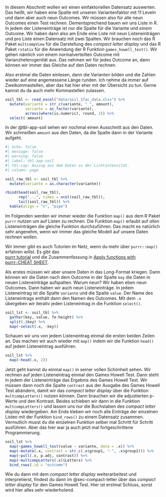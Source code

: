 In diesem Abschnitt wollen wir einen einfaktoriellen Datensatz auswerten. Das heißt, wir haben eine Spalte mit unseren Variantenfaktor mit 11 Leveln und dann aber auch neun Outcomes. Wir müssen also für alle neun Outcomes einen Test rechnen. Dementsprechend bauen wir uns Liste in R. In jedem der Listeneinträge ist nur die Spalte für die Variante und *einem* Outcome. Wir haben dann also am Ende eine Liste mit neun Listeneinträgen und pro Liste einen Datensatz mit zwei Spalten. Wir brauchen noch das R Paket `multcompView` für die Darstellung des *compact letter display* und das R Paket `rstatix` für die Anwendung der R Funktion `games_howell_test()`. Wir gehen nämlich von einem normalverteilten Outcome mit Varianzheterogenität aus. Das nehmen wir für jedes Outcome an, dann können wir immer das Gleiche auf den Daten rechnen.

Also erstmal die Daten einlesen, dann die Varianten bilden und die Zahlen wieder auf eine angemessene Länge runden. Ich nehme da immer auf Zweikommastellen, aber das hat hier eher mit der Übersicht zu tun. Gerne kannst du da auch mehr Kommastellen zulassen.

```r
soil_tbl <- read_excel("data/soil_1fac_data.xlsx") %>% 
  mutate(variante = str_c(variante, "_", amount),
         variante = as_factor(variante),
         across(where(is.numeric), round, 2)) %>% 
  select(-amount)
```

In der @tbl-app-soil sehen wir nochmal einen Ausschnitt aus den Daten. Wir schmeißen `amount` aus den Daten, da die Spalte dann in der Variante aufgeht.

```r
#| echo: false
#| message: false
#| warning: false
#| label: tbl-app-soil
#| tbl-cap: Auszug aus dem Daten zu der Lichtintensität.
#| column: page

soil_raw_tbl <- soil_tbl %>% 
  mutate(variante = as.character(variante))

rbind(head(soil_raw_tbl),
      rep("...", times = ncol(soil_raw_tbl)),
      tail(soil_raw_tbl)) %>% 
  kable(align = "c", "pipe")
```

Im Folgenden werden wir immer wieder die Funktion `map()` aus dem R Paket `purrr` nutzen um auf Listen zu rechnen. Die Funktion `map()` erlaubt auf *allen* Listeneinträgen die gleiche Funktion durchzuführen. Das macht es natürlich sehr angenehm, wenn wir immer das gleiche Modell auf unsere Daten rechnen wollen.

::: column-margin
Wir immer gibt es auch Tutorien im Netz, wenn du mehr über `purrr::map()` erfahren willst. Es gibt das\
[purrr tutorial](https://jennybc.github.io/purrr-tutorial/index.html) und die Zusammenfassung in [Apply functions with purrr::CHEAT SHEET](https://evoldyn.gitlab.io/evomics-2018/ref-sheets/R_purrr.pdf).
:::

Als erstes müssen wir aber unsere Daten in das Long-Format kriegen. Dann können wir die Daten nach dem Outcome in der Spalte `key` die Daten in neuen Listeneinträge aufspalten. Warum neun? Wir haben eben neun Outcomes. Dann haben wir auch neun Listeneinträge. In jedem Listeneintrag ist die Spalte `variante` und die Spalte `value`. Der Name des Listeneintrags enthält dann den Namen des Outcomes. Mit dem `.x` übergeben wir iterativ jeden Listeneintrag in die Funktion `select()`.

```r
soil_lst <- soil_tbl %>%
  gather(key, value, fe:height) %>%
  split(.$key) %>%
  map(~select(.x, -key))
```

Schauen wir uns von jedem Listeneintrag einmal die ersten beiden Zeilen an. Das machen wir auch wieder mit `map()` indem wir die Funktion `head()` auf jedem Listeneintrag ausführen.

```r
soil_lst %>% 
  map(~head(.x, 2))
```

Jetzt geht kannst du einmal `map()` in seiner vollen Schönheit sehen. Wir rechnen auf jeden Listeneintrag einmal den Games Howell Test. Dann steht in jedem der Listeneinträge das Ergebnis des Games Howell Test. Wir müssen dann noch die Spalte `contrast` aus der Ausgabe des Games Howell Test abändern, damit wir das *compact letter display* über die Funktion `multcompLetters()` nutzen können. Dann brauchen wir die adjustierten p-Werte und den Kontrast. Beides schieben wir dann in die Funktion `multcompLetters()` und lassen uns nur die Buchstaben des *compact letter display* wiedergeben. Am Ende kleben wir noch alle Einträge der einzelnen Listen mit der Funktion `bind_rows()` zu einem Datensatz zusammen. Vermutlich musst du die einzelnen Funktion selber mal Schritt für Schritt ausführen. Aber das hier war ja auch jetzt mal fortgeschrittene Programmierung.

```r
soil_lst %>% 
  map(~games_howell_test(value ~ variante, data = .x)) %>% 
  map(~mutate(.x, contrast = str_c(.x$group1, "-", .x$group2))) %>% 
  map(~pull(.x, p.adj, contrast)) %>% 
  map(~multcompLetters(.x)$Letters) %>% 
  bind_rows(.id = "outcome") 
```

Wie du dann mit dem *compact letter display* weiterarbeitest und interpretierst, findest du dann im @sec-compact-letter über das *compact letter display* für den Games Howell Test. Hier ist erstmal Schluss, sonst wird hier alles sehr wiederholend.
